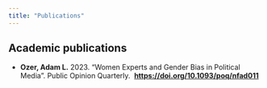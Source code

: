 ---
title: "Publications"
---

## Academic publications

-   **Ozer, Adam L.** 2023. “Women Experts and Gender Bias in Political Media”. Public Opinion Quarterly.  [**https://doi.org/10.1093/poq/nfad011**](https://doi.org/10.1093/poq/nfad011)
